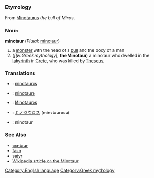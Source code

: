 =={{en}}==
[[Category:English language]]
===Etymology===
From {{la}} [[Minotaurus]] ''the bull of Minos''.
===Noun===
'''minotaur''' (''Plural:'' [[minotaur]])

#a [[monster]] with the head of a [[bull]] and the body of a man
#(''[[w:Greek mythology|'', '''the Minotaur''') a minotaur who dwelled in the [[labyrinth]] in [[Crete]], who was killed by [[Theseus]]. [[Category:Greek mythology]]
===Translations===
*{{nl}}: [[minotaurus]]
*{{fr}}: [[minotaure]]
*{{de}}: [[Minotauros]]
*{{ja}}: [[ミノタウロス]] (minotaurosu)
*{{pl}}: minotaur
===See Also===
*[[centaur]]
*[[faun]]
*[[satyr]]
*[[w:minotaur|Wikipedia article on the Minotaur]]